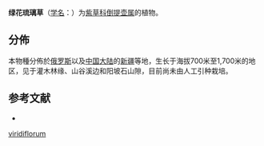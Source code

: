 {{Speciesbox
| genus = Cynoglossum
| species = viridiflorum
| authority = Pallas ex Lehm.
}}

'''绿花琉璃草'''（[[学名|学名]]：{{lang|la|''Cynoglossum viridiflorum''}}）为[[紫草科|紫草科]][[倒提壶属|倒提壶属]]的植物。

==分佈==
本物種分佈於[[俄罗斯|俄罗斯]]以及[[中国大陆|中国大陆]]的[[新疆|新疆]]等地，生长于海拔700米至1,700米的地区，见于灌木林缘、山谷溪边和阳坡石山隙，目前尚未由人工引种栽培。

== 参考文献 ==
<div class="references-small">
* {{cite web| url =http://www.bioinfo.cn/db05/KmzwSpecies.php?action=view&id=2287| title =绿花琉璃草| work =《中国高等植物数据库全库》| publisher =中国科学院微生物研究所| author =昆明植物研究所| accessdate =2009-02-23| deadurl =yes| archiveurl =https://web.archive.org/web/20160305042147/http://www.bioinfo.cn/db05/KmzwSpecies.php?action=view&id=2287| archivedate =2016-03-05}}
</div>
{{Taxonbar|from=Q15225940}}

[[Category:倒提壶属|viridiflorum]]


{{植物小作品}}